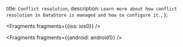   title: `Conflict resolution`,
  description: `Learn more about how conflict resolution in DataStore is managed and how to configure it.`,
};


<Fragments fragments={{ios: ios0}} />


<Fragments fragments={{android: android1}} />